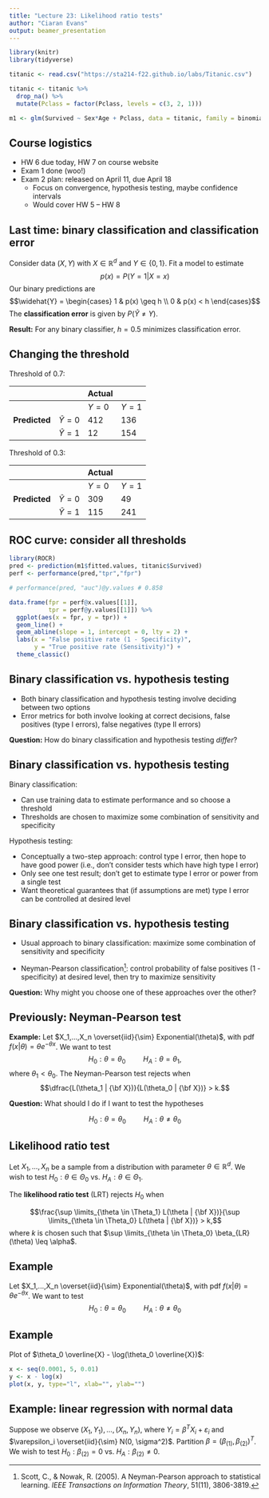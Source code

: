 ```yaml
---
title: "Lecture 23: Likelihood ratio tests"
author: "Ciaran Evans"
output: beamer_presentation
---
```


```r
library(knitr)
library(tidyverse)

titanic <- read.csv("https://sta214-f22.github.io/labs/Titanic.csv")

titanic <- titanic %>%
  drop_na() %>%
  mutate(Pclass = factor(Pclass, levels = c(3, 2, 1)))

m1 <- glm(Survived ~ Sex*Age + Pclass, data = titanic, family = binomial)
```

## Course logistics

* HW 6 due today, HW 7 on course website
* Exam 1 done (woo!)
* Exam 2 plan: released on April 11, due April 18
    * Focus on convergence, hypothesis testing, maybe confidence intervals
    * Would cover HW 5 -- HW 8


## Last time: binary classification and classification error

Consider data $(X, Y)$ with $X \in \mathbb{R}^d$ and $Y \in \{0, 1\}$. Fit a model to estimate
$$p(x) = P(Y = 1 | X = x)$$
Our binary predictions are
$$\widehat{Y} = \begin{cases} 1 & p(x) \geq h \\ 0 & p(x) < h \end{cases}$$
The **classification error** is given by $P(\widehat{Y} \neq Y)$.

**Result:** For any binary classifier, $h = 0.5$ minimizes classification error.

## Changing the threshold

Threshold of 0.7:

| | | **Actual** | |
| --- | --- | --- | --- |
| | | $Y = 0$ | $Y = 1$ |
|**Predicted** | $\widehat{Y} = 0$ | 412 | 136 |
| | $\widehat{Y} = 1$ | 12 | 154 |

\vspace{0.5cm}

Threshold of 0.3:

| | | **Actual** | |
| --- | --- | --- | --- |
| | | $Y = 0$ | $Y = 1$ |
|**Predicted** | $\widehat{Y} = 0$ | 309 | 49 |
| | $\widehat{Y} = 1$ | 115 | 241 |

\vspace{1cm}

## ROC curve: consider all thresholds

```r
library(ROCR)
pred <- prediction(m1$fitted.values, titanic$Survived)
perf <- performance(pred,"tpr","fpr")

# performance(pred, "auc")@y.values # 0.858

data.frame(fpr = perf@x.values[[1]],
           tpr = perf@y.values[[1]]) %>%
  ggplot(aes(x = fpr, y = tpr)) +
  geom_line() +
  geom_abline(slope = 1, intercept = 0, lty = 2) +
  labs(x = "False positive rate (1 - Specificity)",
       y = "True positive rate (Sensitivity)") +
  theme_classic()
```

## Binary classification vs. hypothesis testing

* Both binary classification and hypothesis testing involve deciding between two options
* Error metrics for both involve looking at correct decisions, false positives (type I errors), false negatives (type II errors)

**Question:** How do binary classification and hypothesis testing *differ*?

\vspace{4cm}

## Binary classification vs. hypothesis testing

Binary classification:

* Can use training data to estimate performance and so choose a threshold
* Thresholds are chosen to maximize some combination of sensitivity and specificity

Hypothesis testing:

* Conceptually a two-step approach: control type I error, then hope to have good power (i.e., don't consider tests which have high type I error)
* Only see one test result; don't get to estimate type I error or power from a single test
* Want theoretical guarantees that (if assumptions are met) type I error can be controlled at desired level

## Binary classification vs. hypothesis testing

\vspace{-2cm}

* Usual approach to binary classification: maximize some combination of sensitivity and specificity

* Neyman-Pearson classification^[Scott, C., & Nowak, R. (2005). A Neyman-Pearson approach to statistical learning. *IEEE Transactions on Information Theory*, 51(11), 3806-3819.]: control probability of false positives (1 - specificity) at desired level, then try to maximize sensitivity 

**Question:** Why might you choose one of these approaches over the other?

## Previously: Neyman-Pearson test

**Example:** Let $X_1,...,X_n \overset{iid}{\sim} Exponential(\theta)$, with pdf $f(x|\theta) = \theta e^{-\theta x}$. We want to test
$$H_0: \theta = \theta_0 \hspace{1cm} H_A: \theta = \theta_1,$$
where $\theta_1 < \theta_0$. The Neyman-Pearson test rejects when
$$\dfrac{L(\theta_1 | {\bf X})}{L(\theta_0 | {\bf X})} > k.$$

**Question:** What should I do if I want to test the hypotheses

$$H_0: \theta = \theta_0 \hspace{1cm} H_A: \theta \neq \theta_0$$

## Likelihood ratio test

Let $X_1,...,X_n$ be a sample from a distribution with parameter $\theta \in \mathbb{R}^d$. We wish to test $H_0: \theta \in \Theta_0$ vs. $H_A: \theta \in \Theta_1$.

The **likelihood ratio test** (LRT) rejects $H_0$ when

$$\frac{\sup \limits_{\theta \in \Theta_1} L(\theta | {\bf X})}{\sup \limits_{\theta \in \Theta_0} L(\theta | {\bf X})} > k,$$
where $k$ is chosen such that $\sup \limits_{\theta \in \Theta_0} \beta_{LR}(\theta) \leq \alpha$.

## Example

Let $X_1,...,X_n \overset{iid}{\sim} Exponential(\theta)$, with pdf $f(x|\theta) = \theta e^{-\theta x}$. We want to test
$$H_0: \theta = \theta_0 \hspace{1cm} H_A: \theta \neq \theta_0$$

\vspace{5cm}

## Example

Plot of $\theta_0 \overline{X} - \log(\theta_0 \overline{X})$:

```r
x <- seq(0.0001, 5, 0.01)
y <- x - log(x)
plot(x, y, type="l", xlab="", ylab="")
```

\vspace{4cm}


## Example: linear regression with normal data

Suppose we observe $(X_1, Y_1),...,(X_n, Y_n)$, where $Y_i = \beta^T X_i + \varepsilon_i$ and $\varepsilon_i \overset{iid}{\sim} N(0, \sigma^2)$. Partition $\beta = (\beta_{(1)}, \beta_{(2)})^T$. We wish to test $H_0: \beta_{(2)} = 0$ vs. $H_A: \beta_{(2)} \neq 0$.

\vspace{5cm}




